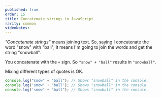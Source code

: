 ```yaml
---
published: true
order: 15
title: Concatenate strings in JavaScript
rarity: common
videoNotes:
---
```


_"Concatenate strings"_ means joining text. So, saying I concatenate the word "snow" with "ball", it means I'm going to join the words and get the string "snowball".

You concatenate with the `+` sign. So `"snow" + "ball"` results in `"snowball"`.

Mixing different types of quotes is OK.


```javascript
console.log("snow" + "ball"); // Shows "snowball" in the console. 
console.log('snow' + 'ball'); // Shows "snowball" in the console. 
console.log('snow' + "ball"); // Shows "snowball" in the console. 
```
